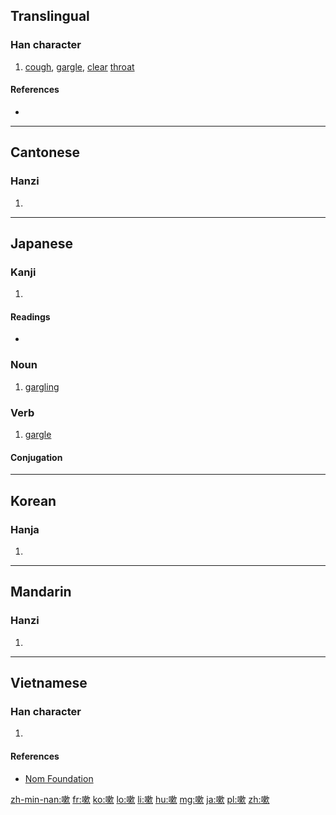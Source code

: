 ==Translingual==

===Han character===
{{Han char|rn=30|rad=口|as=11|sn=14|four=6708<sub>2</sub>|canj=口木中人 (RDLO)|ids=⿰[[口]][[欶]]}}

# [[cough]], [[gargle]], [[clear]] [[throat]]

====References====
* {{Han ref|kx=0204.270|dkj=04154|dj=0427.060|hdz=10674.100|uh=55FD|ud=22013|bh=B9C2|bd=47554}}

----

==Cantonese==

===Hanzi===
{{yue-hanzi|jyut=sau2|y=sau2}}

# {{defn|lang=yue|sort=口11}}

----

==Japanese==

===Kanji===
{{ja-kanji|grade=|rs=口11}}

# {{defn|lang=ja|sort=口11}}

====Readings====
* {{ja-readings|on=[[そく]] (soku), [[しゅう]] (shū), [[そう]] (sō)|kun=[[うがい]] (ugai), [[すう]] (suu), [[くちすすぐ]] (kuchisusugu)}}

===Noun===
{{ja-noun|うがい|hhira=うがひ}} 

# [[gargling]]

===Verb===
{{ja-verb-suru|うがい|hhira=うがひ}} 

# [[gargle]]

====Conjugation====
{{ja-suru|うがい}}
----

==Korean==

===Hanja===
{{ko-hanja|hangeul=수|rv=su|mr=su}}

# {{defn|lang=ko|sort=口11}}

----

==Mandarin==

===Hanzi===
{{cmn-hanzi|pin=[[sòu]] ([[sou4]])|wg=sou<sup>4</sup>}}

# {{defn|lang=cmn|sort=口11}}

----

==Vietnamese==

===Han character===
{{vi-hantu|[[sấu]]|rs=口11}}

# {{defn|lang=vi|sort=口11}}

====References====
*[http://nomfoundation.org/common/nom_details.php?codepoint=55fd Nom Foundation]

[[zh-min-nan:嗽]]
[[fr:嗽]]
[[ko:嗽]]
[[lo:嗽]]
[[li:嗽]]
[[hu:嗽]]
[[mg:嗽]]
[[ja:嗽]]
[[pl:嗽]]
[[zh:嗽]]